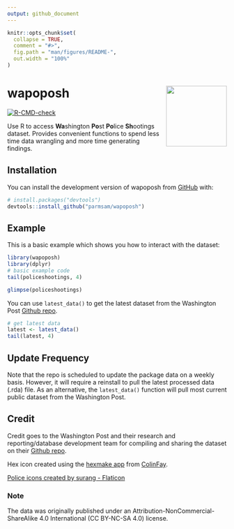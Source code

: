 ```yaml
---
output: github_document
---
```


<!-- README.md is generated from README.Rmd. Please edit that file -->

```r
knitr::opts_chunk$set(
  collapse = TRUE,
  comment = "#>",
  fig.path = "man/figures/README-",
  out.width = "100%"
)
```

# wapoposh <img src="man/figures/logo.png" align="right" height="139" />

<!-- badges: start -->
[![R-CMD-check](https://github.com/parmsam/wapoposh/actions/workflows/R-CMD-check.yaml/badge.svg)](https://github.com/parmsam/wapoposh/actions/workflows/R-CMD-check.yaml)
<!-- badges: end -->

Use R to access **Wa**shington **Po**st **Po**lice **Sh**ootings dataset. Provides convenient functions to spend less time data wrangling and more time generating findings.

## Installation

You can install the development version of wapoposh from [GitHub](https://github.com/) with:

``` r
# install.packages("devtools")
devtools::install_github("parmsam/wapoposh")
```

## Example

This is a basic example which shows you how to interact with the dataset:

```r
library(wapoposh)
library(dplyr)
# basic example code
tail(policeshootings, 4)
```

```r
glimpse(policeshootings)
```

You can use `latest_data()` to get the latest dataset from the Washington Post [Github repo](https://github.com/washingtonpost/data-police-shootings). 
```r
# get latest data
latest <- latest_data()
tail(latest, 4)
```

## Update Frequency 

Note that the repo is scheduled to update the package data on a weekly basis. However, it will require a reinstall to pull the latest processed data (.rda) file. As an alternative, the `latest_data()` function will pull most current public dataset from the Washington Post.

## Credit

Credit goes to the Washington Post and their research and reporting/database development team for compiling and sharing the dataset on their [Github repo](https://github.com/washingtonpost/data-police-shootings).

Hex icon created using the [hexmake app](https://connect.thinkr.fr/hexmake/) from [ColinFay](https://github.com/ColinFay/hexmake).

<a href="https://www.flaticon.com/free-icons/police" title="police icons">Police icons created by surang - Flaticon</a>

### Note

The data was originally published under an Attribution-NonCommercial-ShareAlike 4.0 International (CC BY-NC-SA 4.0) license.
